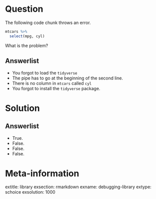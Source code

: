 Question
========

The following code chunk throws an error. 

```r
mtcars %>%
  select(mpg, cyl)
```

What is the problem? 


Answerlist
----------
* You forgot to load the `tidyverse`
* The pipe has to go at the beginning of the second line. 
* There is no column in `mtcars` called `cyl`
* You forgot to install the `tidyverse` package.

Solution
========

Answerlist
----------
* True.
* False.
* False.
* False.

Meta-information
================
extitle: library
exsection: rmarkdown
exname: debugging-library
extype: schoice
exsolution: 1000
